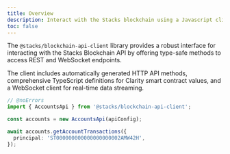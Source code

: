 ```yaml
---
title: Overview
description: Interact with the Stacks blockchain using a Javascript client library.
toc: false
---
```



The `@stacks/blockchain-api-client` library provides a robust interface for interacting with the Stacks Blockchain API by offering type-safe methods to access REST and WebSocket endpoints.

The client includes automatically generated HTTP API methods, comprehensive TypeScript definitions for Clarity smart contract values, and a WebSocket client for real-time data streaming.

```ts twoslash
// @noErrors
import { AccountsApi } from '@stacks/blockchain-api-client';

const accounts = new AccountsApi(apiConfig);

await accounts.getAccountTransactions({
  principal: 'ST000000000000000000002AMW42H',
});
```